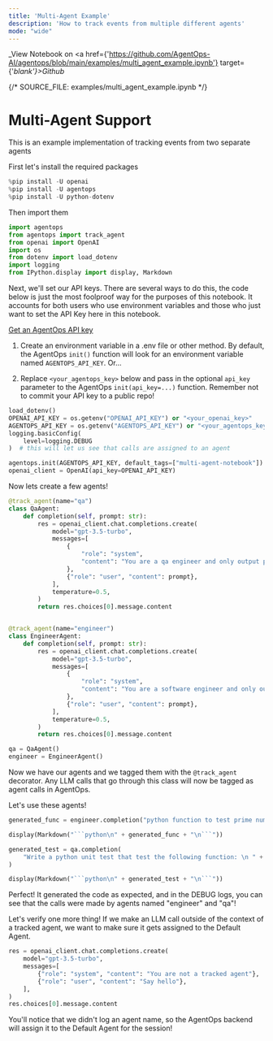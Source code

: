 ```yaml
---
title: 'Multi-Agent Example'
description: 'How to track events from multiple different agents'
mode: "wide"
---
```

_View Notebook on <a href={'https://github.com/AgentOps-AI/agentops/blob/main/examples/multi_agent_example.ipynb'} target={'_blank'}>Github</a>_


{/*  SOURCE_FILE: examples/multi_agent_example.ipynb  */}

# Multi-Agent Support
This is an example implementation of tracking events from two separate agents

First let's install the required packages


```python
%pip install -U openai
%pip install -U agentops
%pip install -U python-dotenv
```

Then import them


```python
import agentops
from agentops import track_agent
from openai import OpenAI
import os
from dotenv import load_dotenv
import logging
from IPython.display import display, Markdown
```

Next, we'll set our API keys. There are several ways to do this, the code below is just the most foolproof way for the purposes of this notebook. It accounts for both users who use environment variables and those who just want to set the API Key here in this notebook.

[Get an AgentOps API key](https://agentops.ai/settings/projects)

1. Create an environment variable in a .env file or other method. By default, the AgentOps `init()` function will look for an environment variable named `AGENTOPS_API_KEY`. Or...

2. Replace `<your_agentops_key>` below and pass in the optional `api_key` parameter to the AgentOps `init(api_key=...)` function. Remember not to commit your API key to a public repo!


```python
load_dotenv()
OPENAI_API_KEY = os.getenv("OPENAI_API_KEY") or "<your_openai_key>"
AGENTOPS_API_KEY = os.getenv("AGENTOPS_API_KEY") or "<your_agentops_key>"
logging.basicConfig(
    level=logging.DEBUG
)  # this will let us see that calls are assigned to an agent
```


```python
agentops.init(AGENTOPS_API_KEY, default_tags=["multi-agent-notebook"])
openai_client = OpenAI(api_key=OPENAI_API_KEY)
```

Now lets create a few agents!


```python
@track_agent(name="qa")
class QaAgent:
    def completion(self, prompt: str):
        res = openai_client.chat.completions.create(
            model="gpt-3.5-turbo",
            messages=[
                {
                    "role": "system",
                    "content": "You are a qa engineer and only output python code, no markdown tags.",
                },
                {"role": "user", "content": prompt},
            ],
            temperature=0.5,
        )
        return res.choices[0].message.content


@track_agent(name="engineer")
class EngineerAgent:
    def completion(self, prompt: str):
        res = openai_client.chat.completions.create(
            model="gpt-3.5-turbo",
            messages=[
                {
                    "role": "system",
                    "content": "You are a software engineer and only output python code, no markdown tags.",
                },
                {"role": "user", "content": prompt},
            ],
            temperature=0.5,
        )
        return res.choices[0].message.content
```


```python
qa = QaAgent()
engineer = EngineerAgent()
```

Now we have our agents and we tagged them with the `@track_agent` decorator. Any LLM calls that go through this class will now be tagged as agent calls in AgentOps.

Let's use these agents!


```python
generated_func = engineer.completion("python function to test prime number")
```


```python
display(Markdown("```python\n" + generated_func + "\n```"))
```


```python
generated_test = qa.completion(
    "Write a python unit test that test the following function: \n " + generated_func
)
```


```python
display(Markdown("```python\n" + generated_test + "\n```"))
```

Perfect! It generated the code as expected, and in the DEBUG logs, you can see that the calls were made by agents named "engineer" and "qa"!

Let's verify one more thing! If we make an LLM call outside of the context of a tracked agent, we want to make sure it gets assigned to the Default Agent.


```python
res = openai_client.chat.completions.create(
    model="gpt-3.5-turbo",
    messages=[
        {"role": "system", "content": "You are not a tracked agent"},
        {"role": "user", "content": "Say hello"},
    ],
)
res.choices[0].message.content
```

You'll notice that we didn't log an agent name, so the AgentOps backend will assign it to the Default Agent for the session!
